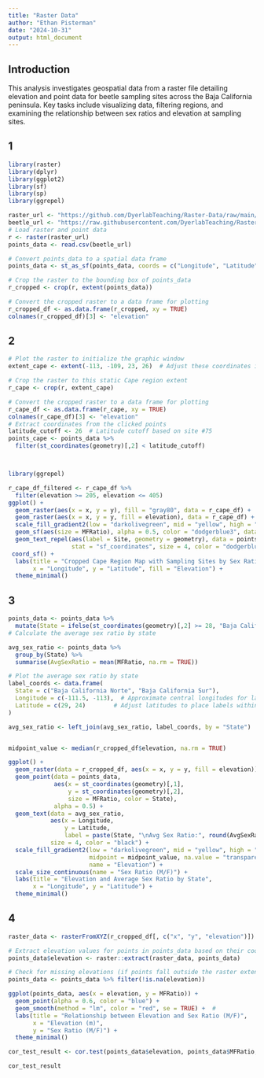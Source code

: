 ```yaml
---
title: "Raster Data"
author: "Ethan Pisterman"
date: "2024-10-31"
output: html_document
---
```


## Introduction

This analysis investigates geospatial data from a raster file detailing elevation and point data for beetle sampling sites across the Baja California peninsula. Key tasks include visualizing data, filtering regions, and examining the relationship between sex ratios and elevation at sampling sites.

## 1
```r
library(raster)
library(dplyr)
library(ggplot2)
library(sf)
library(sp)
library(ggrepel)

raster_url <- "https://github.com/DyerlabTeaching/Raster-Data/raw/main/data/alt_22.tif"
beetle_url <- "https://raw.githubusercontent.com/DyerlabTeaching/Raster-Data/main/data/AraptusDispersalBias.csv"
# Load raster and point data
r <- raster(raster_url)
points_data <- read.csv(beetle_url)

# Convert points_data to a spatial data frame
points_data <- st_as_sf(points_data, coords = c("Longitude", "Latitude"), crs = crs(r))

# Crop the raster to the bounding box of points_data
r_cropped <- crop(r, extent(points_data))

# Convert the cropped raster to a data frame for plotting
r_cropped_df <- as.data.frame(r_cropped, xy = TRUE)
colnames(r_cropped_df)[3] <- "elevation"
```

## 2
```r
# Plot the raster to initialize the graphic window
extent_cape <- extent(-113, -109, 23, 26)  # Adjust these coordinates if necessary

# Crop the raster to this static Cape region extent
r_cape <- crop(r, extent_cape)

# Convert the cropped raster to a data frame for plotting
r_cape_df <- as.data.frame(r_cape, xy = TRUE)
colnames(r_cape_df)[3] <- "elevation"
# Extract coordinates from the clicked points
latitude_cutoff <- 26  # Latitude cutoff based on site #75
points_cape <- points_data %>%
  filter(st_coordinates(geometry)[,2] < latitude_cutoff)



library(ggrepel)

r_cape_df_filtered <- r_cape_df %>%
  filter(elevation >= 205, elevation <= 405)
ggplot() +
  geom_raster(aes(x = x, y = y), fill = "gray80", data = r_cape_df) +
  geom_raster(aes(x = x, y = y, fill = elevation), data = r_cape_df) +
  scale_fill_gradient2(low = "darkolivegreen", mid = "yellow", high = "brown", midpoint = 305) +
  geom_sf(aes(size = MFRatio), alpha = 0.5, color = "dodgerblue3", data = points_cape) +
  geom_text_repel(aes(label = Site, geometry = geometry), data = points_cape, 
                  stat = "sf_coordinates", size = 4, color = "dodgerblue4") +
 coord_sf() +
  labs(title = "Cropped Cape Region Map with Sampling Sites by Sex Ratio", 
       x = "Longitude", y = "Latitude", fill = "Elevation") +
  theme_minimal()


```

## 3
```r
points_data <- points_data %>%
  mutate(State = ifelse(st_coordinates(geometry)[,2] >= 28, "Baja California Norte", "Baja California Sur"))
# Calculate the average sex ratio by state

avg_sex_ratio <- points_data %>%
  group_by(State) %>%
  summarise(AvgSexRatio = mean(MFRatio, na.rm = TRUE))

# Plot the average sex ratio by state
label_coords <- data.frame(
  State = c("Baja California Norte", "Baja California Sur"),
  Longitude = c(-111.5, -113),  # Approximate central longitudes for label placement
  Latitude = c(29, 24)        # Adjust latitudes to place labels within each state
)

avg_sex_ratio <- left_join(avg_sex_ratio, label_coords, by = "State")


midpoint_value <- median(r_cropped_df$elevation, na.rm = TRUE)

ggplot() +
  geom_raster(data = r_cropped_df, aes(x = x, y = y, fill = elevation)) +
  geom_point(data = points_data, 
             aes(x = st_coordinates(geometry)[,1], 
                 y = st_coordinates(geometry)[,2], 
                 size = MFRatio, color = State), 
             alpha = 0.5) +
  geom_text(data = avg_sex_ratio, 
            aes(x = Longitude, 
                y = Latitude, 
                label = paste(State, "\nAvg Sex Ratio:", round(AvgSexRatio, 2))),
            size = 4, color = "black") +
  scale_fill_gradient2(low = "darkolivegreen", mid = "yellow", high = "brown", 
                       midpoint = midpoint_value, na.value = "transparent", 
                       name = "Elevation") +
  scale_size_continuous(name = "Sex Ratio (M/F)") +
  labs(title = "Elevation and Average Sex Ratio by State", 
       x = "Longitude", y = "Latitude") +
  theme_minimal()

```

## 4
```r
raster_data <- rasterFromXYZ(r_cropped_df[, c("x", "y", "elevation")])

# Extract elevation values for points in points_data based on their coordinates
points_data$elevation <- raster::extract(raster_data, points_data)

# Check for missing elevations (if points fall outside the raster extent)
points_data <- points_data %>% filter(!is.na(elevation))

ggplot(points_data, aes(x = elevation, y = MFRatio)) +
  geom_point(alpha = 0.6, color = "blue") +
  geom_smooth(method = "lm", color = "red", se = TRUE) +  #
  labs(title = "Relationship between Elevation and Sex Ratio (M/F)",
       x = "Elevation (m)",
       y = "Sex Ratio (M/F)") +
  theme_minimal()

cor_test_result <- cor.test(points_data$elevation, points_data$MFRatio, method = "pearson")

cor_test_result
```


